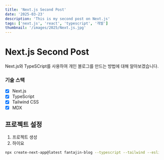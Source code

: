 ```yaml
---
title: 'Next.js Second Post'
date: '2025-03-23'
description: 'This is my second post on Next.js'
tags: ['next.js', 'react', 'typescript', '개발']
thumbnail: '/images/2025/Next.js.jpg'
---
```


# Next.js Second Post

Next.js와 TypeSCript를 사용하여 개인 블로그를 만드는 방법에 대해 알아보겠습니다.

### 기술 스택

- [x] Next.js
- [x] TypeScript
- [x] Tailwind CSS
- [x] MDX

## 프로젝트 설정

1. 프로젝트 생성
2. 하이요

```bash
npx create-next-app@latest fantajin-blog --typescript --tailwind --eslint
```
